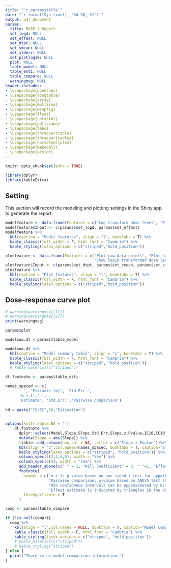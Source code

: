 ```yaml
---
title: "`r params$title`"
date: "`r format(Sys.time(), '%d %B, %Y')`" 
output: pdf_document
params:
  title: REAP-2 Report
  set_logd: NULL
  set_effest: NULL
  set_dtpt: NULL
  set_smean: NULL
  set_stderr: NULL
  set_plotlog10: NULL
  plot: NULL
  table_model: NULL
  table_esti: NULL
  table_compare: NULL
  warningmsg: NULL
header-includes:
- \usepackage{booktabs}
- \usepackage{longtable}
- \usepackage{array}
- \usepackage{multirow}
- \usepackage{wrapfig}
- \usepackage{float}
- \usepackage{colortbl}
- \usepackage{pdflscape}
- \usepackage{tabu}
- \usepackage{threeparttable}
- \usepackage{threeparttablex}
- \usepackage[normalem]{ulem}
- \usepackage{makecell}
- \usepackage{xcolor}
---
```


```r
knitr::opts_chunk$set(echo = TRUE)
```

```r
library(dplyr)
library(kableExtra)
```


## Setting

This section will record the modeling and plotting settings in the Shiny app to generate the report.


```r
modelfeature <- data.frame(Features = c("Log transform dose level", "Effect estimation"))
modelfeature$Input <- c(params$set_logd, params$set_effest)
modelfeature %>%
  kbl(caption = "Model features", align = "l", booktabs = T) %>%
  kable_classic(full_width = F, html_font = "Cambria") %>%
  kable_styling(latex_options = c("striped","hold_position"))
```

```r
plotfeature <- data.frame(Features = c("Plot raw data points", "Plot sample mean", "Plot Std. Dev. intervals",
                                       "Show log10 transformed dose levels"))
plotfeature$Input <- c(params$set_dtpt, params$set_smean, params$set_stderr, params$set_plotlog10)
plotfeature %>%
  kbl(caption = "Plot features", align = "l", booktabs = T) %>%
  kable_classic(full_width = F, html_font = "Cambria") %>%
  kable_styling(latex_options = c("striped","hold_position"))
```


## Dose-response curve plot

```r
# warning(warningmsg[[1]])
# warning(warningmsg[[2]])
print(warningmsg)
```


```r
params$plot
```


```r
modelsum.dt = params$table_model

modelsum.dt %>%
  kbl(caption = "Model summary table", align = "c", booktabs = T) %>%
  kable_classic(full_width = F, html_font = "Cambria") %>%
  kable_styling(latex_options = c("striped", "hold_position"))
  # kable_material(c("striped"))
```


```r
dt.footnote <- params$table_esti

names_spaced <- c(
      ' ', 'Estimate (m)', 'Std.Err.', 
      'm > 1',' ',                 
      'Estimate', 'Std.Err.','Pairwise comparison')
    
hd = paste("IC/EC",50,"Estimation")
    

options(knitr.kable.NA = '')
    dt.footnote %>%
      dplyr::select(Model,Slope,Slope.Std.Err,Slope.z.Pvalue,IC10,IC10.Std.Err,IC10.Pvalue)%>%
      mutate(Slope = abs(Slope)) %>%
      tibble::add_column(new_col = NA, .after = c("Slope.z.Pvalue"))%>%
      kbl(align = "c",col.names=names_spaced, booktabs = T, caption="Slope and effect estimations") %>%
      kable_styling(latex_options = c("striped", "hold_position")) %>%
      column_spec(c(2,4,6,8), width = "5em") %>%
      column_spec(c(5), width = "2em") %>%
      add_header_above(c(" " = 1, "Hill Coefficient" = 3, " "=1, "Effect Estimation" = 3))%>%
      footnote(
        number = c("m > 1: p-value based on one-sided t-test for hypothesis testing on hill coefficient > 1", 
                   "Pairwise comparison: p-value based on ANOVA test (Cohen, 2000). Concentrations that give specified effect (default at 50%) by group were sorted from low to high. Hypothesis testings on equal potency (i.e., concentration for ED50/IC50 by default) were conducted pairwise with the group right above (one rank lower).",
                   "95% confidence intervals can be approximated by Estimate +/- t-value(0.975, df=n-1)*Std.Err.",
                   "Effect estimate is indicated by triangles in the dose-response curve plot."),
        threeparttable = T
      )
```


```r
comp <- params$table_compare

if (!is.null(comp)){
  comp %>%
    kbl(align = "l",col.names = NULL, booktabs = T, caption="Model comparison hypothesis testing result") %>%
    kable_classic(full_width = F, html_font = "Cambria") %>%
    kable_styling(latex_options = c("striped", "hold_position"))
    # kable_material(c("striped"))
    # kable_styling("striped") 
} else {
  print("There is no model comparison information.")
}
```


